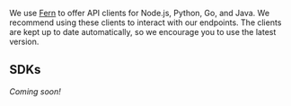 We use [Fern](www.buildwithfern.com) to offer API clients for Node.js, Python, Go, and Java.
We recommend using these clients to interact with our endpoints.
The clients are kept up to date automatically, so we encourage you to use the latest version.

## SDKs

*Coming soon!*

<Cards>
  <Card
    title="TypeScript"
    icon="fa-brands fa-node"
    href="https://github.com/skillpedia-ai/localchat-ts"
  />
  <Card
    title="Python"
    icon="fa-brands fa-python"
    href="https://github.com/skillpedia-ai/pgpt-python"
  />
  <br />
</Cards>

<br />

<Cards>
  <Card
    title="Java - WIP"
    icon="fa-brands fa-java"
    href="https://github.com/skillpedia-ai/local-chat-java"
  />
  <Card
    title="Go - WIP"
    icon="fa-brands fa-golang"
    href="https://github.com/skillpedia-ai/local-chat-go"
  />
</Cards>

<br />
